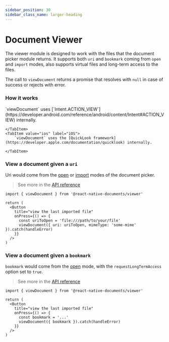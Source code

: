```yaml
---
sidebar_position: 30
sidebar_class_name: larger-heading
---
```


# Document Viewer

The viewer module is designed to work with the files that the document picker module returns. It supports both `uri` and `bookmark` coming from `open` and `import` modes, also supports virtual files and long-term access to the files.

The call to `viewDocument` returns a promise that resolves with `null` in case of success or rejects with error.

### How it works


<Tabs queryString="current-os" className="unique-tabs">
    <TabItem value="android" label="Android">
        `viewDocument` uses [`Intent.ACTION_VIEW`](https://developer.android.com/reference/android/content/Intent#ACTION_VIEW) internally.

    </TabItem>
    <TabItem value="ios" label="iOS">
        `viewDocument` uses the [QuickLook framework](https://developer.apple.com/documentation/quicklook) internally.

    </TabItem>

</Tabs>

### View a document given a `uri`

Uri would come from the [open](./picker/open-mode.mdx) or [import](./picker/import-mode.mdx) modes of the document picker.

> See more in the [API reference](../doc-viewer-api#optionsviewuri)

```tsx title="Previewing a document given a uri"
import { viewDocument } from '@react-native-documents/viewer'

return (
  <Button
    title="view the last imported file"
    onPress={() => {
      const uriToOpen = 'file:///path/to/your/file'
      viewDocument({ uri: uriToOpen, mimeType: 'some-mime' }).catch(handleError)
    }}
  />
)
```

### View a document given a `bookmark`

`bookmark` would come from the [open](./picker/open-mode.mdx) mode, with the `requestLongTermAccess` option set to `true`.

> See more in the [API reference](../doc-viewer-api#optionsviewbookmark)

```tsx title="Previewing a document given a bookmark"
import { viewDocument } from '@react-native-documents/viewer'

return (
  <Button
    title="view the last imported file"
    onPress={() => {
      const bookmark = '...'
      viewDocument({ bookmark }).catch(handleError)
    }}
  />
)
```
